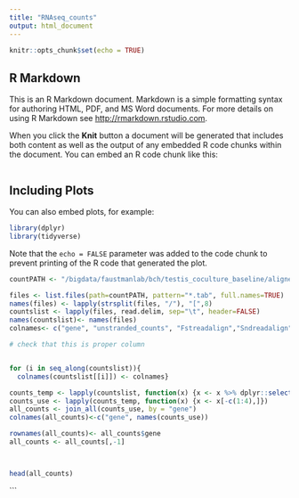 ```yaml
---
title: "RNAseq_counts"
output: html_document
---
```


```r
knitr::opts_chunk$set(echo = TRUE)
```

## R Markdown

This is an R Markdown document. Markdown is a simple formatting syntax for authoring HTML, PDF, and MS Word documents. For more details on using R Markdown see <http://rmarkdown.rstudio.com>.

When you click the **Knit** button a document will be generated that includes both content as well as the output of any embedded R code chunks within the document. You can embed an R code chunk like this:

```r




```

## Including Plots

You can also embed plots, for example:

```r
library(dplyr)
library(tidyverse)
```

Note that the `echo = FALSE` parameter was added to the code chunk to prevent printing of the R code that generated the plot.



```r


countPATH <- "/bigdata/faustmanlab/bch/testis_coculture_baseline/aligned/count_files"

files <- list.files(path=countPATH, pattern="*.tab", full.names=TRUE)
names(files) <- lapply(strsplit(files, "/"), "[",8)
countslist <- lapply(files, read.delim, sep="\t", header=FALSE)
names(countslist)<- names(files)
colnames<- c("gene", "unstranded_counts", "Fstreadalign","Sndreadalign")


```


```r

# check that this is proper column


for (i in seq_along(countslist)){
  colnames(countslist[[i]]) <- colnames}

counts_temp <- lapply(countslist, function(x) {x <- x %>% dplyr::select(-c(Fstreadalign,Sndreadalign))})
counts_use <- lapply(counts_temp, function(x) {x <- x[-c(1:4),]})
all_counts <- join_all(counts_use, by = "gene")
colnames(all_counts)<-c("gene", names(counts_use))

rownames(all_counts)<- all_counts$gene
all_counts <- all_counts[,-1]



head(all_counts)

```
```






